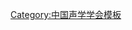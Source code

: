 {{Navbox
| name   = 中国声学学会第一届理事会
| title  = [[中国声学学会]]第一届理事会
| above  = 1985年－1989年
| bodyclass = hlist
| group1 = 理事长
| list1  = [[应崇福]]
| group2 = 副理事长
| list2  = 
* [[魏荣爵]]
* [[魏墨盦]]
* [[关定华]]
| group3 = 秘书长
| list3  = [[关定华]]（兼）
| group4 = 副秘书长
| list4  = 
* [[张家騄]]
* [[徐唯义]]
| group5 = 
| list5  = 
| group6 = 
| list6  = 
}}<noinclude>
{{collapsible option}}
[[Category:中国声学学会模板]]
</noinclude>